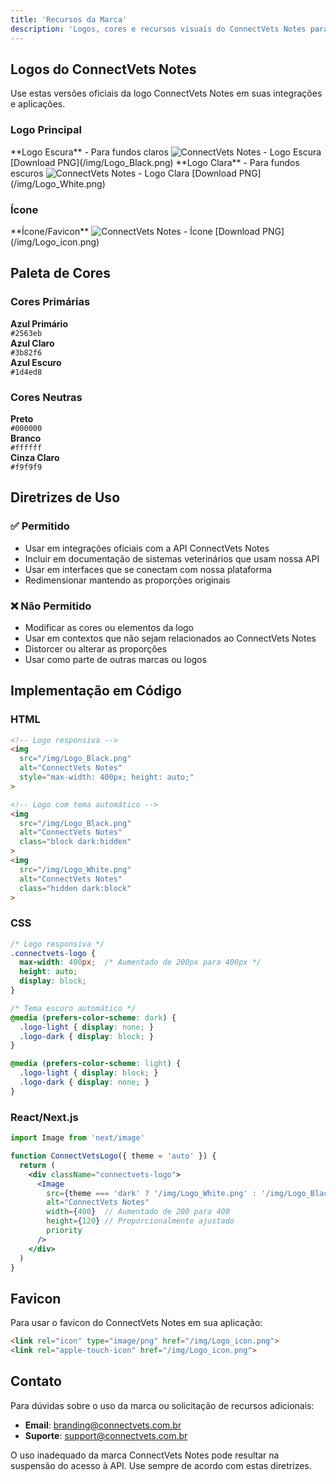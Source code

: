 ---
title: 'Recursos da Marca'
description: 'Logos, cores e recursos visuais do ConnectVets Notes para desenvolvedores'
---

## Logos do ConnectVets Notes

Use estas versões oficiais da logo ConnectVets Notes em suas integrações e aplicações.

### Logo Principal

<CardGroup cols={2}>
  <Card>
    **Logo Escura** - Para fundos claros
    <img 
      src="/img/Logo_Black.png" 
      alt="ConnectVets Notes - Logo Escura"
      style={{ maxWidth: '300px', background: '#f9f9f9', padding: '20px', borderRadius: '8px' }}
    />
    [Download PNG](/img/Logo_Black.png)
  </Card>
  
  <Card>
    **Logo Clara** - Para fundos escuros
    <img 
      src="/img/Logo_White.png" 
      alt="ConnectVets Notes - Logo Clara"
      style={{ maxWidth: '300px', background: '#1a1a1a', padding: '20px', borderRadius: '8px' }}
    />
    [Download PNG](/img/Logo_White.png)
  </Card>
</CardGroup>

### Ícone

<Card>
  **Ícone/Favicon**
  <img 
    src="/img/Logo_icon.png" 
    alt="ConnectVets Notes - Ícone"
    style={{ maxWidth: '100px', background: '#f9f9f9', padding: '15px', borderRadius: '8px' }}
  />
  [Download PNG](/img/Logo_icon.png)
</Card>

## Paleta de Cores

### Cores Primárias

<div style={{ display: 'flex', gap: '20px', flexWrap: 'wrap', margin: '20px 0' }}>
  <div style={{ textAlign: 'center' }}>
    <div style={{ width: '80px', height: '80px', backgroundColor: '#2563eb', borderRadius: '8px', margin: '0 auto 8px' }}></div>
    <strong>Azul Primário</strong><br />
    <code>#2563eb</code>
  </div>
  
  <div style={{ textAlign: 'center' }}>
    <div style={{ width: '80px', height: '80px', backgroundColor: '#3b82f6', borderRadius: '8px', margin: '0 auto 8px' }}></div>
    <strong>Azul Claro</strong><br />
    <code>#3b82f6</code>
  </div>
  
  <div style={{ textAlign: 'center' }}>
    <div style={{ width: '80px', height: '80px', backgroundColor: '#1d4ed8', borderRadius: '8px', margin: '0 auto 8px' }}></div>
    <strong>Azul Escuro</strong><br />
    <code>#1d4ed8</code>
  </div>
</div>

### Cores Neutras

<div style={{ display: 'flex', gap: '20px', flexWrap: 'wrap', margin: '20px 0' }}>
  <div style={{ textAlign: 'center' }}>
    <div style={{ width: '80px', height: '80px', backgroundColor: '#000000', borderRadius: '8px', margin: '0 auto 8px' }}></div>
    <strong>Preto</strong><br />
    <code>#000000</code>
  </div>
  
  <div style={{ textAlign: 'center' }}>
    <div style={{ width: '80px', height: '80px', backgroundColor: '#ffffff', border: '1px solid #e5e5e5', borderRadius: '8px', margin: '0 auto 8px' }}></div>
    <strong>Branco</strong><br />
    <code>#ffffff</code>
  </div>
  
  <div style={{ textAlign: 'center' }}>
    <div style={{ width: '80px', height: '80px', backgroundColor: '#f9f9f9', border: '1px solid #e5e5e5', borderRadius: '8px', margin: '0 auto 8px' }}></div>
    <strong>Cinza Claro</strong><br />
    <code>#f9f9f9</code>
  </div>
</div>

## Diretrizes de Uso

### ✅ Permitido

- Usar em integrações oficiais com a API ConnectVets Notes
- Incluir em documentação de sistemas veterinários que usam nossa API
- Usar em interfaces que se conectam com nossa plataforma
- Redimensionar mantendo as proporções originais

### ❌ Não Permitido

- Modificar as cores ou elementos da logo
- Usar em contextos que não sejam relacionados ao ConnectVets Notes
- Distorcer ou alterar as proporções
- Usar como parte de outras marcas ou logos

## Implementação em Código

### HTML

```html
<!-- Logo responsiva -->
<img 
  src="/img/Logo_Black.png" 
  alt="ConnectVets Notes"
  style="max-width: 400px; height: auto;"
>

<!-- Logo com tema automático -->
<img 
  src="/img/Logo_Black.png" 
  alt="ConnectVets Notes"
  class="block dark:hidden"
>
<img 
  src="/img/Logo_White.png" 
  alt="ConnectVets Notes"
  class="hidden dark:block"
>
```

### CSS

```css
/* Logo responsiva */
.connectvets-logo {
  max-width: 400px;  /* Aumentado de 200px para 400px */
  height: auto;
  display: block;
}

/* Tema escuro automático */
@media (prefers-color-scheme: dark) {
  .logo-light { display: none; }
  .logo-dark { display: block; }
}

@media (prefers-color-scheme: light) {
  .logo-light { display: block; }
  .logo-dark { display: none; }
}
```

### React/Next.js

```jsx
import Image from 'next/image'

function ConnectVetsLogo({ theme = 'auto' }) {
  return (
    <div className="connectvets-logo">
      <Image
        src={theme === 'dark' ? '/img/Logo_White.png' : '/img/Logo_Black.png'}
        alt="ConnectVets Notes"
        width={400}  // Aumentado de 200 para 400
        height={120} // Proporcionalmente ajustado
        priority
      />
    </div>
  )
}
```

## Favicon

Para usar o favicon do ConnectVets Notes em sua aplicação:

```html
<link rel="icon" type="image/png" href="/img/Logo_icon.png">
<link rel="apple-touch-icon" href="/img/Logo_icon.png">
```

## Contato

Para dúvidas sobre o uso da marca ou solicitação de recursos adicionais:

- **Email**: branding@connectvets.com.br
- **Suporte**: support@connectvets.com.br

<Warning>
  O uso inadequado da marca ConnectVets Notes pode resultar na suspensão do acesso à API. Use sempre de acordo com estas diretrizes.
</Warning> 